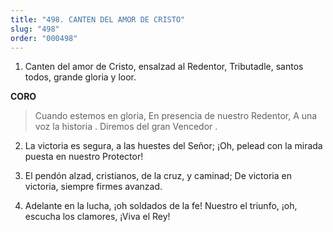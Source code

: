 ```yaml
---
title: "498. CANTEN DEL AMOR DE CRISTO"
slug: "498"
order: "000498"
---
```

1. Canten del amor de Cristo, ensalzad al Redentor, Tributadle, santos todos, grande gloria y loor.

**CORO**
> Cuando estemos en gloria,
En presencia de nuestro Redentor, A una voz la historia .
Diremos del gran Vencedor .

2. La victoria es segura, a las huestes del Señor;
¡Oh, pelead con la mirada puesta en nuestro Protector!

3. El pendón alzad, cristianos, de la cruz, y caminad; De victoria en victoria, siempre firmes avanzad.

4. Adelante en la lucha, ¡oh soldados de la fe! Nuestro el triunfo, ¡oh, escucha los clamores,
¡Viva el Rey!
